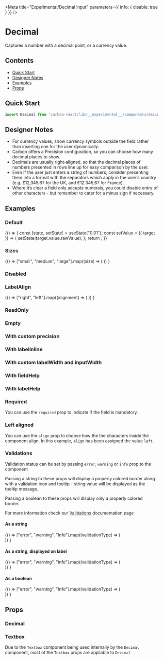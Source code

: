 

<Meta
  title="Experimental/Decimal Input"
  parameters={{ info: { disable: true } }}
/>

# Decimal

Captures a number with a decimal point, or a currency value.

## Contents

- [Quick Start](#quick-start)
- [Designer Notes](#designer-notes)
- [Examples](#examples)
- [Props](#props)

## Quick Start

```javascript
import Decimal from "carbon-react/lib/__experimental__/components/decimal";
```

## Designer Notes

- For currency values, show currency symbols outside the field rather than inserting one for the user dynamically.
- Carbon offers a Precision configuration, so you can choose how many decimal places to show.
- Decimals are usually right-aligned, so that the decimal places of numbers presented in rows line up for easy comparison by the user.
- Even if the user just enters a string of numbers, consider presenting them into a format with the separators which apply in the user’s country (e.g. £12,345.67 for the UK, and €12 345,67 for France).
- Where it’s clear a field only accepts numerals, you could disable entry of other characters - but remember to cater for a minus sign if necessary.

## Examples

### Default

<Preview>
  <Story name="default">
    {() => {
      const [state, setState] = useState("0.01");
      const setValue = ({ target }) => {
        setState(target.value.rawValue);
      };
      return <Decimal label="Decimal" value={state} onChange={setValue} />;
    }}
  </Story>
</Preview>

### Sizes

<Preview>
  <Story name="sizes">
    {() =>
      ["small", "medium", "large"].map((size) => (
        <Decimal
          key={`Decimal - ${size}`}
          label={`Decimal - ${size}`}
          value="0.01"
          size={size}
          mb={2}
        />
      ))
    }
  </Story>
</Preview>

### Disabled

<Preview>
  <Story name="disabled">
    <Decimal label="Decimal" value="0.01" disabled />
  </Story>
</Preview>

### LabelAlign

<Preview>
  <Story name="labelAlign">
    {() =>
      ["right", "left"].map((alignment) => (
        <Decimal
          label="Decimal"
          labelInline
          inputWidth={50}
          key={alignment}
          labelAlign={alignment}
          value="0.01"
        />
      ))
    }
  </Story>
</Preview>

### ReadOnly

<Preview>
  <Story name="readOnly">
    <Decimal label="Decimal" value="0.01" readOnly />
  </Story>
</Preview>

### Empty

<Preview>
  <Story name="empty">
    <Decimal label="Decimal" allowEmptyValue />
  </Story>
</Preview>

### With custom precision

<Preview>
  <Story name="with custom precision">
    <Decimal label="Decimal" value="0.0001" precision={4} />
  </Story>
</Preview>

### With labelInline

<Preview>
  <Story name="with labelInline" parameters={{ chromatic: { disable: true } }}>
    <Decimal label="Decimal" value="0.01" labelInline />
  </Story>
</Preview>

### With custom labelWidth and inputWidth

<Preview>
  <Story name="with custom labelWidth and inputWidth">
    <Decimal
      label="Decimal"
      value="0.01"
      labelInline
      labelWidth={10}
      inputWidth={90}
    />
  </Story>
</Preview>

### With fieldHelp

<Preview>
  <Story name="with fieldHelp">
    <Decimal label="Decimal" value="0.01" fieldHelp="Help" />
  </Story>
</Preview>

### With labelHelp

<Preview>
  <Story name="with labelHelp">
    <Decimal label="Decimal" value="0.01" labelHelp="Help" />
  </Story>
</Preview>

### Required

You can use the `required` prop to indicate if the field is mandatory.

<Preview>
  <Story name="required">
    <Decimal label="Decimal" value="0.01" required />
  </Story>
</Preview>

### Left aligned

You can use the `align` prop to choose how the the characters inside the component align.
In this example, `align` has been assigned the value `left`.

<Preview>
  <Story name="left aligned">
    <Decimal label="Decimal" value="0.01" align="left" />
  </Story>
</Preview>

### Validations

Validation status can be set by passing `error`, `warning` or `info` prop to the component

Passing a string to these props will display a properly colored border along with a validation icon and tooltip - string value will be displayed as the tooltip message.

Passing a boolean to these props will display only a properly colored border.

For more information check our [Validations](?path=/docs/documentation-validations--page "Validations") documentation page

#### As a string

<Preview>
  <Story name="validations - string - component">
    {() =>
      ["error", "warning", "info"].map((validationType) => (
        <div key={`${validationType}-string-component`}>
          <Decimal
            label="Decimal"
            value="0.01"
            {...{ [validationType]: "Message" }}
            mb={2}
          />
          <Decimal
            label="Decimal - readOnly"
            value="0.01"
            readOnly
            {...{ [validationType]: "Message" }}
            mb={2}
          />
        </div>
      ))
    }
  </Story>
</Preview>

#### As a string, displayed on label

<Preview>
  <Story name="validations - string - label">
    {() =>
      ["error", "warning", "info"].map((validationType) => (
        <div key={`${validationType}-string-label`}>
          <Decimal
            label="Decimal"
            value="0.01"
            validationOnLabel
            {...{ [validationType]: "Message" }}
            mb={2}
          />
          <Decimal
            label="Decimal - readOnly"
            value="0.01"
            validationOnLabel
            readOnly
            {...{ [validationType]: "Message" }}
            mb={2}
          />
        </div>
      ))
    }
  </Story>
</Preview>

#### As a boolean

<Preview>
  <Story name="validations - boolean">
    {() =>
      ["error", "warning", "info"].map((validationType) => (
        <div key={`${validationType}-boolean-component`}>
          <Decimal
            label="Decimal"
            value="0.01"
            {...{ [validationType]: true }}
            mb={2}
          />
          <Decimal
            label="Decimal - readOnly"
            value="0.01"
            readOnly
            {...{ [validationType]: true }}
            mb={2}
          />
        </div>
      ))
    }
  </Story>
</Preview>

## Props

### Decimal

<StyledSystemProps of={Decimal} noHeader margin />

### Textbox

Due to the `Textbox` component being used internally by the `Decimal` component, most of the `Textbox` props are appliable to `Decimal`

<Props of={OriginalTextbox} />

